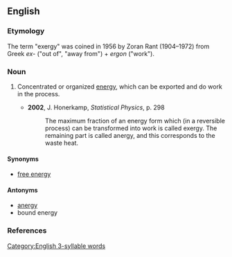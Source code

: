 ==English==

===Etymology===
The term "exergy" was coined in 1956 by Zoran Rant (1904–1972) from Greek ''ex-'' ("out of", "away from") + ''ergon'' ("work").

===Noun===
{{wikipedia}}
{{en-noun|~|exergies}}

# {{lb|en|physics}} Concentrated or organized [[energy]], which can be exported and do work in the process.
#* '''2002''', J. Honerkamp, ''Statistical Physics'', p. 298
#*: The maximum fraction of an energy form which (in a reversible process) can be transformed into work is called exergy. The remaining part is called anergy, and this corresponds to the waste heat.

====Synonyms====
* [[free energy]]

====Antonyms====
* [[anergy]]
* bound energy

===References===
<references/>

[[Category:English 3-syllable words]]